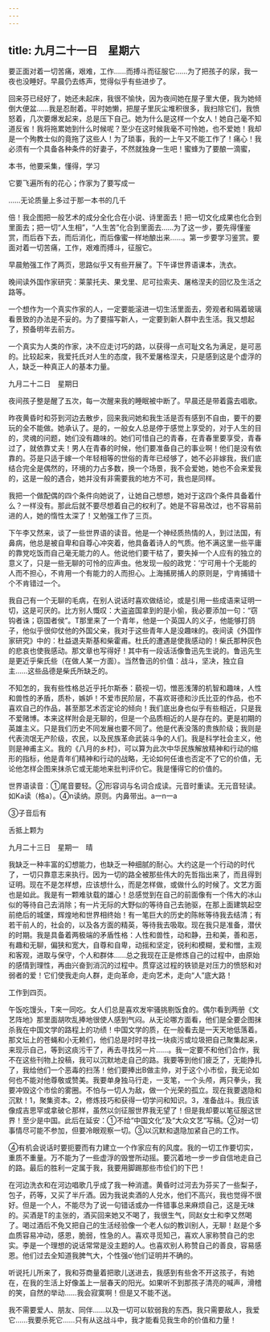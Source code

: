 ```yaml
---
---
---
```

title: 九月二十一日　星期六
---




要正面对着一切苦痛，艰难，工作……而搏斗而征服它……为了把孩子的尿，我一夜也没睡好。早晨仍去练声，觉得似乎有些进步了。

回来芬已经好了，她还未起床，我很不愉快，因为夜间她在屋子里大便，我为她倾倒大便盆……我是忍耐着。平时她懒，把屋子里灰尘堆积很多，我扫除它们，我愤怒着，几次要爆发起来，总是压下自己。她为什么是这样一个女人！她自己毫不知道反省！我将拖累她到什么时候呢？至少在这时候我毫不可怜她，也不爱她！我却是一个殉教士似的竟拖了这些人！为了琐事，我的一上午又不能工作了！痛心！我必须有一个具备各种条件的好妻子，不然就独身一生吧！蜜蜂为了要酿一滴蜜，

本书，他要采集，懂得，学习

它要飞遍所有的花心；作家为了要写成一

……无论质量上多过于那一本书的几千

倍！我企图把一般艺术的成分全化合在小说、诗里面去！把一切文化成果也化合到里面去；把一切“人生相”，“人生苦”化合到里面去……为了这一步，要先得懂鉴赏，而后吞下去，而后消化，而后像蜜一样地酿出来……。第一步要学习鉴赏。要面对着一切苦痛，工作，艰难而搏斗，征服它。

早晨勉强工作了两页，思路似乎又有些开展了。下午译世界语课本，洗衣。

晚间读外国作家研究：莱蒙托夫、果戈里、尼可拉索夫、屠格涅夫的回忆及生活之路等。

一个想作为一个真实作家的人，一定要能滚进一切生活里面去，旁观者和隔着玻璃看景致的办法是不妥的。为了要描写新人，一定要到新人群中去生活。我又想起了，预备明年去前方。

一个真实为人类的作家，决不应走讨巧的路，以获得一点可耻文名为满足，是可恶的。比较起来，我爱托氏对人生的态度，我不爱屠格涅夫，只是感到这是个虚浮的人，缺乏一种真正人的基本力量。





九月二十二日　星期日


夜间孩子整是醒了五次，每一次醒来我的睡眠被中断了。早晨还是带着露去唱歌。

昨夜黄昏时和芬到河边去散步，回来我问她和我生活是否有感到不自由，要干的要玩的全不能做。她承认了。是的，一般女人总是停于感觉上享受的，对于人生的目的，灵魂的问题，她们没有趣味的。她们可惜自己的青春，在青春里要享受，青春过了，就依靠丈夫！男人在青春的时候，他们要准备自己的事业啊！他们是没有依靠的。芬是只适于嫁一个年轻相等的世俗的青年已经够了，她不必非嫁我，我们底结合完全是偶然的，环境的力占多数，换一个场景，我不会爱她，她也不会来爱我的，这是一般的遇合，她并没有非需要我的地方不可，我也是同样。

我把一个做配偶的四个条件向她说了，让她自己想想，她对于这四个条件具备着什么？一样没有。那此后就不要尽想着自己的权利了。她是不容易改过，也不容易前进的人，她的惰性太深了！又勉强工作了三页。

下午李又然来，谈了一些世界语的读音。他是一个神经质热情的人，到过法国，有鼻病，他总是被自卑和自尊心冲突着，他具备着诗人的气质。他不满这里一些平庸的靠党吃饭而自己毫无能力的人。他说他们要干枯了，要失掉一个人应有的独立的意义了，只是一些无聊的可怜的应声虫。他发现一般的政党：’宁可用十个无能的人而不担心，不肯用一个有能力的人而担心。上海捕房捕人的原则是，宁肯捕错十个不肯错过一个。

我自己有一个无聊的毛病，在别人说话时喜欢做结论，或是引用一些成语来证明一切，这是可厌的。比方别人慨叹：大盗盗国拿到的是小偷，我必要添加一句：“窃钩者诛；窃国者侯”。T那里来了一个青年，他是一个英国人的义子，他能够打鸽子，他似乎很仰仗他的外国父亲，我对于这些青年人是没趣味的。夜间读《外国作家研究》中的：杜益退夫斯基和柴霍甫。杜氏的遭遇是使我感动的！柴氏那种灰色的悲哀也使我感动。那文章也写得好！其中有一段话活像鲁迅先生说的。鲁迅先生是更近乎柴氏些（在做人某一方面）。当然鲁迅的价值：战斗，坚决，独立自主……这些品德是柴氏所缺乏的。

不知怎的，我有些性格总近乎托尔斯泰：藐视一切，憎恶浅薄的机智和趣味，人性和兽性的矛盾，质朴，嫉妒！不爱市民阶层，不喜欢哥德和沙氏比亚的作品，也不喜欢自己的作品，甚至那艺术否定论的倾向！我们底出身也似乎有些相近，只是我不爱赌博。本来这样附会是无聊的，但是一个品质相近的人是存在的。更是初期的英雄主义。只是我们历史不同发展也要不同了。他是代表没落的贵族阶级；我则是代表流氓无产阶级，农民，以及民族革命武装斗争的人们。我是科学社会主义，他则是神甫主义。我的《八月的乡村》，可以算为此次中华民族解放精神和行动的缩形的指标，他是青年们精神和行动的战略，无论如何任谁也否定不了它的价值，无论他怎样企图来抹杀它或无能地来批判评价它。我是懂得它的价值的。

世界语读音：①尾音要轻。②形容词与名词合成读。元音时重读。无元音轻读。如Ka读（格a）。④n读纳。原则。内鼻带出。a一n一a

③子音后有

舌抵上颗为





九月二十三日　星期一　晴


我缺乏一种丰富的幻想能力，也缺乏一种细腻的耐心。大约这是一个行动的时代了，一切只靠意志来执行。因为一切的路全被那些伟大的先哲指出来了，而且得到证明。现在不是怎样想，应该想什么，而是怎样做，或做什么的时候了。文艺方面也是如此。我是有一颗难驮载的雄心！总感觉到在自己的前面像有一个伟大的冰山似的等待自己去消除；有一片无际的大野似的等待自己去驰驱，在那上面建筑起空前绝后的城堡，辉煌地和世界相终始！有一笔巨大的历史的陈帐等待我去结清；有若干前人的，社会的，以及各方面的精英，等待我去吸取。现在我只是准备，潜伏的时期。我是具备着两极端的矛盾性格：人性和兽性，动和静，丑和美，善和恶，有趣和无聊，偏狭和宽大，自尊和自卑，动摇和坚定，锐利和模糊，爱和憎，主观和客观，进取与保守，个人和群体……总之我现在正是修炼自己的过程中，由原始的感情到理性，再由兴奋到消沉的过程中。贯穿这过程的铁锁是对压力的愤怒和对弱者的爱！它们使我走向人群，走向革命，走向艺术，走向“人”底大路！

工作到四页。

午饭吃馒头，T来一同吃。女人们总是喜欢发牢骚挑剔饭食的。偶尔看到两册《文艺阵地》那里面胡吹乱捧地很使人感到气闷。从无论哪方面看，他们是全要企图抹杀我在中国文学的路程上的功绩！中国文学的质，在一般看去是一天天地低落着。那文坛上的苍蝇和小无赖们，他们总是时时寻找一块痰污或垃圾把自己聚集起来，来现示自己，等到这痰污干了，再去寻找另一片……。我一定要不和他们合作，我不在这些刊物上投稿，我可以沉默地走自己的路。我要等到他们疲乏了，无能挣扎了，我给他们一个恶毒的扫荡！他们要捧出B做主帅，对于这个小市侩，我无论如何也不能对他尊敬或赞美。我要单身独马行走，一支笔，一个头颅，两只拳头，我要冲毁这个市侩的雾圈。不怕与一切人为敌，做一个光荣的孤立。现在我要退隐和沉默！1，聚集资本。2，修炼技巧和获得一切学问和知识。3，准备战斗。我应该像成吉思罕或拿破仑那样，虽然以剑征服世界我无望了！但是我却要以笔征服这世界！至少是中国。此后在延安：①不给“中国文化”及“大众文艺”写稿。②对一切事情尽可能不参加，但要冷眼观察一切。③以沉默和退隐加紧自己的工作。

④有机会说话时要扼要而有力建立一个作家应有的风度。我的一切工作要切实，重质不重量。万不能为了一些虚浮的毁誉所动摇。要沉着地一步一步自信地走自己的路。最后的胜利一定属于我，我要用脚踢那些市侩们的下巴！

在河边洗衣和在河边唱歌几乎成了我一种消遣。黄昏时过河去为芬买了一些梨子，包子，药等，又买了半斤酒。因为我说卖酒的人兑水，他们不高兴，我也觉得不很好。但是一个人，不能尽为了说一句错话或办一件错事总来麻烦自己，这是无味的。买酒是T的主张的，酒买回来她又不喝了，我很生气，同赵女士和李又然喝了。喝过酒后不免又把自己的生活经验像一个老人似的教训别人，无聊！赵是个多血质容易冲动，感恩，脆弱，性急的人。喜欢寻觅知己，喜欢人家称赞自己的忠实。李是一个理想的说话常常是没主题的人。也喜欢别人称赞自己的善良，容易感恩。他们过去全知道我脾气大，个性强o’他们证明并不确的。

听说托儿所来了，我和芬商量着把歌儿送进去，我感到有些舍不开这孩子，有她在，在我的生活上好像盖上一层春天的阳光。如果听不到那孩子清亮的喊声，滑稽的笑，自然的举动……我会寂寞啊！但是又不能不送。

我不需要爱人、朋友、同伴……以及一切可以软弱我的东西。我只需要敌人，我爱它……我要杀死它……只有从这战斗中，我才能看见我生命的价值和力量！